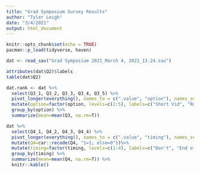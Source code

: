 ```yaml
---
title: "Grad Symposium Survey Results"
author: "Tyler Leigh"
date: "3/4/2021"
output: html_document
---
```


```r
knitr::opts_chunk$set(echo = TRUE)
pacman::p_load(tidyverse, haven)
```

```r
dat <- read_sav("Grad Symposium 2021_March 4, 2021_13.24.sav")

attributes(dat$Q2)$labels
table(dat$Q2)
```

```r
dat.rank <- dat %>%
  select(Q3_1, Q3_2, Q3_3, Q3_4, Q3_5) %>%
  pivot_longer(everything(), names_to = c(".value", "option"), names_sep = "_") %>%
  mutate(option=factor(option, levels=c(1:5), labels=c("Short Vid", "Roundtable", "Extend Abstract", "Elevator Pitch", "Posters"))) %>%
  group_by(option) %>%
  summarize(mean=mean(Q3, na.rm=T))
```


```r
dat %>%
  select(Q4_1, Q4_2, Q4_3, Q4_4) %>%
  pivot_longer(everything(), names_to = c(".value", "timing"), names_sep = "_") %>%
  mutate(Q4=car::recode(Q4, "1=1; else=0"))%>%
  mutate(timing=factor(timing, levels=c(1:4), labels=c("Don't", "End of Semester", "Finals", "Summer"))) %>%
  group_by(timing) %>%
  summarize(mean=mean(Q4, na.rm=T)) %>%
  knitr::kable()
```

